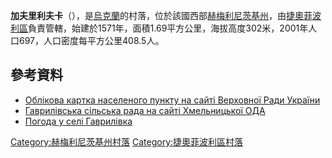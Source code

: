 <!-- 檔案不存在 [[Image:Цервка_у_гаврилівці.jpg|right]] -->

{{coord|49|45|59|N|26|22|33|E|scale:30000|display=title}}

'''加夫里利夫卡'''（{{lang-uk|Гаврилівка}}），是[[烏克蘭|烏克蘭]]的村落，位於該國西部[[赫梅利尼茨基州|赫梅利尼茨基州]]，由[[捷奧菲波利區|捷奧菲波利區]]負責管轄，始建於1571年，面積1.69平方公里，海拔高度302米，2001年人口697，人口密度每平方公里408.5人。

==參考資料==
* [http://gska2.rada.gov.ua/pls/z7502/A005?rdat1=20.09.2007&rf7571=36897 Облікова картка населеного пункту на сайті Верховної Ради України]{{dead link|date=2017年11月 |bot=InternetArchiveBot |fix-attempted=yes }}
* [http://oblrada.km.ua/map/teogavrsilra.php Гаврилівська сільська рада на сайті Хмельницької ОДА]{{dead link|date=2017年11月 |bot=InternetArchiveBot |fix-attempted=yes }}
* [http://ua.sinoptik.ua/%D0%BF%D0%BE%D0%B3%D0%BE%D0%B4%D0%B0-%D0%B3%D0%B0%D0%B2%D1%80%D0%B8%D0%BB%D1%96%D0%B2%D0%BA%D0%B0-303004996 Погода у селі Гаврилівка]{{Wayback|url=http://ua.sinoptik.ua/%D0%BF%D0%BE%D0%B3%D0%BE%D0%B4%D0%B0-%D0%B3%D0%B0%D0%B2%D1%80%D0%B8%D0%BB%D1%96%D0%B2%D0%BA%D0%B0-303004996 |date=20141026211435 }}

{{DEFAULTSORT:Гаврилівка}}
[[Category:赫梅利尼茨基州村落|Category:赫梅利尼茨基州村落]]
[[Category:捷奧菲波利區村落|Category:捷奧菲波利區村落]]


{{Khmelnytskyi-geo-stub}}